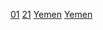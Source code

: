 {{commonscat|Yemen in the 21st century}}

[[Category:21世紀葉門|01]]
[[Category:依年份劃分的葉門|21]]
[[Category:依年份劃分的21世紀亞洲|Yemen]]
[[Category:依年份劃分的21世紀各國|Yemen]]